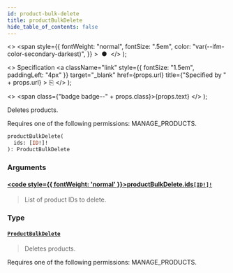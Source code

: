 ```yaml
---
id: product-bulk-delete
title: productBulkDelete
hide_table_of_contents: false
---
```


  <>
    <span
      style={{
        fontWeight: "normal",
        fontSize: ".5em",
        color: "var(--ifm-color-secondary-darkest)",
      }}
    >
      &nbsp;●&nbsp;
    </span>
  </>
);

  <>
    Specification
    <a
      className="link"
      style={{ fontSize: "1.5em", paddingLeft: "4px" }}
      target="\_blank"
      href={props.url}
      title={"Specified by " + props.url}
    >
      ⎘
    </a>
  </>
);

  <>
    <span class={"badge badge--" + props.class}>{props.text}</span>
  </>
);

Deletes products.

Requires one of the following permissions: MANAGE_PRODUCTS.

```graphql
productBulkDelete(
  ids: [ID!]!
): ProductBulkDelete
```

### Arguments

#### [<code style={{ fontWeight: 'normal' }}>productBulkDelete.<b>ids</b></code>](#)<Bullet />[`[ID!]!`](../../api-reference/scalars/id) <Badge class="secondary" text="non-null"/> <Badge class="secondary" text="scalar"/>

> List of product IDs to delete.

### Type

#### [`ProductBulkDelete`](../../api-reference/objects/product-bulk-delete) <Badge class="secondary" text="object"/>

> Deletes products.

Requires one of the following permissions: MANAGE_PRODUCTS.

>
